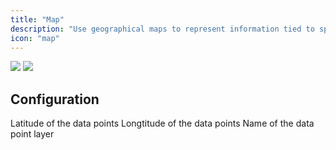 ```yaml
---
title: "Map"
description: "Use geographical maps to represent information tied to specific locations or regions"
icon: "map"
---
```

<Frame>
  <img
    className="block dark:hidden"
    src="/images/content/charts/map-light.png"
  />
  <img
    className="hidden dark:block"
    src="/images/content/charts/map-dark.png"
/ >
</Frame>

## Configuration

<ResponseField name="Latitude" type="numeric" required>
  Latitude of the data points
</ResponseField>

<ResponseField name="Longtitude" type="numeric" required>
  Longtitude of the data points
</ResponseField>

<ResponseField name="Layer" type="string or numeric" required>
  Name of the data point layer
</ResponseField>